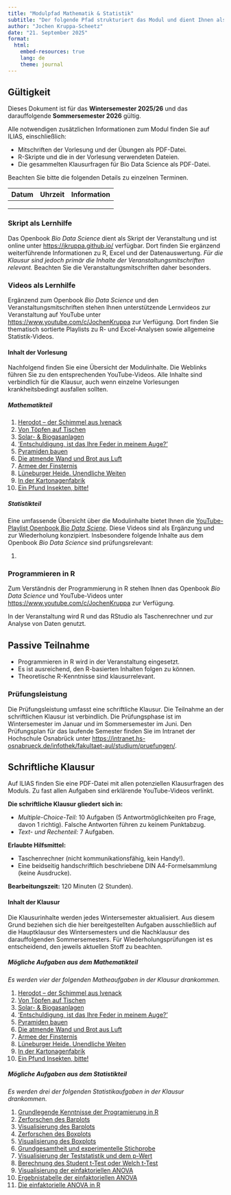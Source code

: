 ```yaml
---
title: "Modulpfad Mathematik & Statistik"
subtitle: "Der folgende Pfad strukturiert das Modul und dient Ihnen als Leitfaden zur besseren Orientierung."
author: "Jochen Kruppa-Scheetz"
date: "21. September 2025"
format:
  html:
    embed-resources: true
    lang: de
    theme: journal
---
```


::: {.callout-note icon="false"}
## Gültigkeit 

Dieses Dokument ist für das **Wintersemester 2025/26** und das darauffolgende **Sommersemester 2026** gültig.
:::


Alle notwendigen zusätzlichen Informationen zum Modul finden Sie auf ILIAS, einschließlich:

-   Mitschriften der Vorlesung und der Übungen als PDF-Datei.
-   R-Skripte und die in der Vorlesung verwendeten Dateien.
-   Die gesammelten Klausurfragen für Bio Data Science als PDF-Datei.

Beachten Sie bitte die folgenden Details zu einzelnen Terminen.

| Datum | Uhrzeit | Information |
|------|------|------|
|      |      |      |
|      |      |      |
|      |      |      |


### Skript als Lernhilfe

Das Openbook *Bio Data Science* dient als Skript der Veranstaltung und ist online unter <https://jkruppa.github.io/> verfügbar. Dort finden Sie ergänzend weiterführende Informationen zu R, Excel und der Datenauswertung. *Für die Klausur sind jedoch primär die Inhalte der Veranstaltungsmitschriften relevant.* Beachten Sie die Veranstaltungsmitschriften daher besonders.

### Videos als Lernhilfe

Ergänzend zum Openbook *Bio Data Science* und den Veranstaltungsmitschriften stehen Ihnen unterstützende Lernvideos zur Veranstaltung auf YouTube unter <https://www.youtube.com/c/JochenKruppa> zur Verfügung. Dort finden Sie thematisch sortierte Playlists zu R- und Excel-Analysen sowie allgemeine Statistik-Videos.

#### Inhalt der Vorlesung

Nachfolgend finden Sie eine Übersicht der Modulinhalte. Die Weblinks führen Sie zu den entsprechenden YouTube-Videos. Alle Inhalte sind verbindlich für die Klausur, auch wenn einzelne Vorlesungen krankheitsbedingt ausfallen sollten.

##### Mathematikteil

1) [Herodot – der Schimmel aus Ivenack](https://youtu.be/Fu8kN0Uj13Y) 
2) [Von Töpfen auf Tischen](https://youtu.be/57B-yYoFSk0) 
3) [Solar- & Biogasanlagen](https://youtu.be/aBxLkdF-c4M)
4) [’Entschuldigung, ist das Ihre Feder in meinem Auge?’](https://youtu.be/n451XnhtSh4) 
5) [Pyramiden bauen](https://youtu.be/tDgr6fpkkYA) 
6) [Die atmende Wand und Brot aus Luft](https://youtu.be/4-dSaPMhK9s) 
7) [Armee der Finsternis](https://youtu.be/Bbu6n8MXxQk) 
8) [Lüneburger Heide. Unendliche Weiten](https://youtu.be/fiWGgCX-cE4)
9) [In der Kartonagenfabrik](https://youtu.be/RuzMjwvwT-4) 
10) [Ein Pfund Insekten, bitte!](https://youtu.be/OhyuH6hzEhY)

##### Statistikteil

Eine umfassende Übersicht über die Modulinhalte bietet Ihnen die [YouTube-Playlist Openbook *Bio Data Sciene*](https://www.youtube.com/watch?v=2stKP2iLGYY&list=PLe51bCp9JvEHAD63zTDE_jS3HNYuG6BrB). Diese Videos sind als Ergänzung und zur Wiederholung konzipiert. Insbesondere folgende Inhalte aus dem Openbook *Bio Data Science* sind prüfungsrelevant:

1) []()


### Programmieren in R

Zum Verständnis der Programmierung in R stehen Ihnen das Openbook *Bio Data Science* und YouTube-Videos unter <https://www.youtube.com/c/JochenKruppa> zur Verfügung.

In der Veranstaltung wird R und das RStudio als Taschenrechner und zur Analyse von Daten genutzt.

::: {.callout-note icon="false"}
## Passive Teilnahme

- Programmieren in R wird in der Veranstaltung eingesetzt.
- Es ist ausreichend, den R-basierten Inhalten folgen zu können.
- Theoretische R-Kenntnisse sind klausurrelevant.
:::

### Prüfungsleistung

Die Prüfungsleistung umfasst eine schriftliche Klausur. Die Teilnahme an der schriftlichen Klausur ist verbindlich. Die Prüfungsphase ist im Wintersemester im Januar und im Sommersemester im Juni. Den Prüfungsplan für das laufende Semester finden Sie im Intranet der Hochschule Osnabrück unter <https://intranet.hs-osnabrueck.de/infothek/fakultaet-aul/studium/pruefungen/>. 

::: {.callout-note icon="false"}
## Schriftliche Klausur

Auf ILIAS finden Sie eine PDF-Datei mit allen potenziellen Klausurfragen des Moduls. Zu fast allen Aufgaben sind erklärende YouTube-Videos verlinkt. 

**Die schriftliche Klausur gliedert sich in:**

-   *Multiple-Choice-Teil:* 10 Aufgaben (5 Antwortmöglichkeiten pro Frage, davon 1 richtig). Falsche Antworten führen zu keinem Punktabzug.
-   *Text- und Rechenteil:* 7 Aufgaben. 

**Erlaubte Hilfsmittel:**

-   Taschenrechner (nicht kommunikationsfähig, kein Handy!).
-   Eine beidseitig handschriftlich beschriebene DIN A4-Formelsammlung (keine Ausdrucke).

**Bearbeitungszeit:** 120 Minuten (2 Stunden).

:::

#### Inhalt der Klausur

Die Klausurinhalte werden jedes Wintersemester aktualisiert. Aus diesem Grund beziehen sich die hier bereitgestellten Aufgaben ausschließlich auf die Hauptklausur des Wintersemesters und die Nachklausur des darauffolgenden Sommersemesters. Für Wiederholungsprüfungen ist es entscheidend, den jeweils aktuellen Stoff zu beachten.

##### Mögliche Aufgaben aus dem Mathematikteil

*Es werden vier der folgenden Matheaufgaben in der Klausur drankommen.*

1) [Herodot – der Schimmel aus Ivenack](https://youtu.be/Fu8kN0Uj13Y) 
2) [Von Töpfen auf Tischen](https://youtu.be/57B-yYoFSk0) 
3) [Solar- & Biogasanlagen](https://youtu.be/aBxLkdF-c4M)
4) [’Entschuldigung, ist das Ihre Feder in meinem Auge?’](https://youtu.be/n451XnhtSh4) 
5) [Pyramiden bauen](https://youtu.be/tDgr6fpkkYA) 
6) [Die atmende Wand und Brot aus Luft](https://youtu.be/4-dSaPMhK9s) 
7) [Armee der Finsternis](https://youtu.be/Bbu6n8MXxQk) 
8) [Lüneburger Heide. Unendliche Weiten](https://youtu.be/fiWGgCX-cE4)
9) [In der Kartonagenfabrik](https://youtu.be/RuzMjwvwT-4) 
10) [Ein Pfund Insekten, bitte!](https://youtu.be/OhyuH6hzEhY) 

##### Mögliche Aufgaben aus dem Statistikteil

*Es werden drei der folgenden Statistikaufgaben in der Klausur drankommen.*

1) [Grundlegende Kenntnisse der Programierung in R](https://www.youtube.com/playlist?list=PLe51bCp9JvEFUnFqaJG5aRmON9i1ZbOYC)
2) [Zerforschen des Barplots](https://youtu.be/GNoORO7GfAE) 
3) [Visualisierung des Barplots](https://youtu.be/UabXe73G-7w) 
4) [Zerforschen des Boxplots](https://youtu.be/MyrNZ46i3uY) 
5) [Visualisierung des Boxplots](https://youtu.be/ZbrvpCuZl_k) 
6) [Grundgesamtheit und experimentelle Stichprobe](https://youtu.be/KxDklbFEEHw) 
7) [Visualisierung der Teststatistik und dem p-Wert](https://youtu.be/2LQzyQCy2FI) 
8) [Berechnung des Student t-Test oder Welch t-Test](https://youtu.be/zgpw9GC0plk) 
9) [Visualisierung der einfaktoriellen ANOVA](https://youtu.be/wEePzcwwti8)
10) [Ergebnistabelle der einfaktoriellen ANOVA](https://youtu.be/25bvWshX-Gw) 
11) [Die einfaktorielle ANOVA in R](https://youtu.be/UOzpeBYWgVQ)

